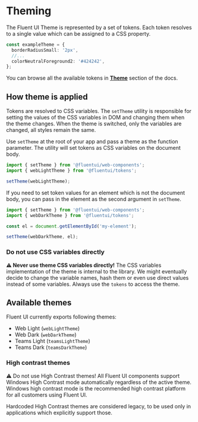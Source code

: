 
<Meta title="Concepts/Developer/Theming" />

# Theming

The Fluent UI Theme is represented by a set of tokens. Each token resolves to a single value which can be assigned to a CSS property.

```ts
const exampleTheme = {
  borderRadiusSmall: '2px',
  //...
  colorNeutralForeground2: '#424242',
};
```

You can browse all the available tokens in **[Theme](/docs/theme-color--page)** section of the docs.

## How theme is applied

Tokens are resolved to CSS variables. The `setTheme` utility is responsible for setting the values of the CSS variables in DOM and changing them when the theme changes. When the theme is switched, only the variables are changed, all styles remain the same.

Use `setTheme` at the root of your app and pass a theme as the function parameter. The utility will set tokens as CSS variables on the document body.

```js
import { setTheme } from '@fluentui/web-components';
import { webLightTheme } from '@fluentui/tokens';

setTheme(webLightTheme);
```

If you need to set token values for an element which is not the document body, you can pass in the element as the second argument in `setTheme`.

```js
import { setTheme } from '@fluentui/web-components';
import { webDarkTheme } from '@fluentui/tokens';

const el = document.getElementById('my-element');

setTheme(webDarkTheme, el);
```

### Do not use CSS variables directly

**⚠ Never use theme CSS variables directly!** The CSS variables implementation of the theme is internal to the library. We might eventually decide to change the variable names, hash them or even use direct values instead of some variables. Always use the `tokens` to access the theme.

## Available themes

Fluent UI currently exports following themes:

- Web Light (`webLightTheme`)
- Web Dark (`webDarkTheme`)
- Teams Light (`teamsLightTheme`)
- Teams Dark (`teamsDarkTheme`)

### High contrast themes

⚠ Do not use High Contrast themes! All Fluent UI components support Windows High Contrast mode automatically regardless of the active theme.
Windows high contrast mode is the recommended high contrast platform for all customers using Fluent UI.

Hardcoded High Contrast themes are considered legacy, to be used only in applications which explicitly support those.

